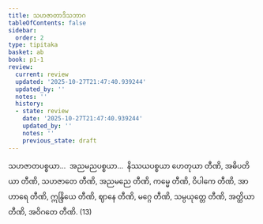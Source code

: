 ```yaml
---
title: သဟဇာတာဒိသဘာဂ
tableOfContents: false
sidebar:
  order: 2
type: tipitaka
basket: ab
book: p1-1
review:
  current: review
  updated: '2025-10-27T21:47:40.939244'
  updated_by: ''
  notes: ''
  history:
  - state: review
    date: '2025-10-27T21:47:40.939244'
    updated_by: ''
    notes: ''
    previous_state: draft
---
```



<ReviewStatus review={frontmatter.review} showDetails={true} />

<HypothesisAnnotation frontmatter={frontmatter} />

<DynamicBreadcrumb />

<Division number="71" book="p1-1" e="ch" v="36" p="323">

<Paragraph number="1965" book="p1-1">
သဟဇာတပစ္စယာ…  အညမညပစ္စယာ…  နိဿယပစ္စယာ ဟေတုယာ တီဏိ, အဓိပတိယာ တီဏိ, သဟဇာတေ တီဏိ, အညမညေ တီဏိ, ကမ္မေ တီဏိ, ဝိပါကေ တီဏိ, အာဟာရေ တီဏိ, ဣန္ဒြိယေ တီဏိ, ဈာနေ တီဏိ, မဂ္ဂေ တီဏိ, သမ္ပယုတ္တေ တီဏိ, အတ္ထိယာ တီဏိ, အဝိဂတေ တီဏိ. (13)
</Paragraph>
</Division>